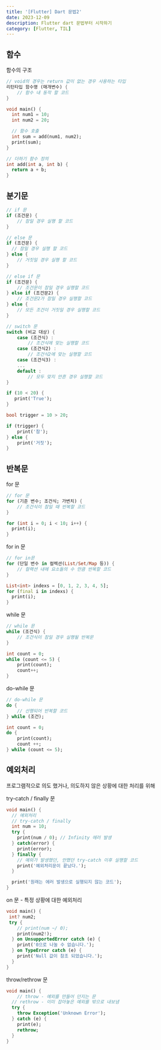 ```yaml
---
title: '[Flutter] Dart 문법2'
date: 2023-12-09
description: Flutter dart 문법부터 시작하기
category: [Flutter, TIL]
---
```


## 함수

함수의 구조

```dart
// void의 경우는 return 값이 없는 경우 사용하는 타입
리턴타입 함수명 (매개변수) {
	// 함수 내 동작 할 코드
}
```

```dart
void main() {
  int num1 = 10;
  int num2 = 20;

  // 함수 호출
  int sum = add(num1, num2);
  print(sum);
}

// 더하기 함수 정의
int add(int a, int b) {
  return a + b;
}
```

## 분기문

```dart
// if 문
if (조건문) {
	// 참일 경우 실행 할 코드
}

// else 문
if (조건문) {
  // 참일 경우 실행 할 코드
} else {
	// 거짓일 경우 실행 할 코드
}

// else if 문
if (조건문) {
	// 조건문이 참일 경우 실행할 코드
} else if (조건문2) {
	// 조건문2가 참일 경우 실행할 코드
} else {
	// 모든 조건이 거짓일 경우 실행할 코드
}

// switch 문
switch (비교 대상) {
	case (조건식) :
		// 조건식에 맞는 실행할 코드
	case (조건식2) :
		// 조건식2에 맞는 실행할 코드
	case (조건식3) :
	...
	default :
		// 모두 맞지 안흔 경우 실행할 코드
}
```

```dart
if (10 < 20) {
   print('True');
}

bool trigger = 10 > 20;

if (trigger) {
	print('참');
} else {
	print('거짓');
}
```

## 반복문

for 문

```dart
// for 문
for (기준 변수; 조건식; 가변치) {
	// 조건식이 참일 때 반복할 코드
}

for (int i = 0; i < 10; i++) {
  print(i);
}
```

for in 문

```dart
// for in문
for (단일 변수 in 컬렉션(List/Set/Map 등)) {
	// 컬랙션 내에 요소들의 수 만큼 반복할 코드
}

List<int> indexs = [0, 1, 2, 3, 4, 5];
for (final i in indexs) {
  print(i);
}
```

while 문

```dart
// while 문
while (조건식) {
	// 조건식이 참일 경우 실행될 반복문
}

int count = 0;
while (count <= 5) {
	print(count);
	count++;
}
```

do-while 문

```dart
// do-while 문
do {
	// 선행되어 반복할 코드
} while (조건);

int count = 0;
do {
	print(count);
	count ++;
} while (count <= 5);
```

## 예외처리

프로그램적으로 의도 했거나, 의도하지 않은 상황에 대한 처리를 위해

try-catch / finally 문

```dart
void main() {
  // 예외처리
  // try-catch / finally
  int num = 10;
  try {
    print(num / 0); // Infinity 에러 발생
  } catch(error) {
    print(error);
  } finally {
    // 예외가 발생했던, 안했던 try-catch 이후 실행할 코드
    print('예외처리문이 끝났다.');
  }

  print('원래는 에러 발생으로 실행되지 않는 코드');
}
```

on 문 - 특정 상황에 대한 예외처리

```dart
void main() {
 int? num2;
 try {
    // print(num ~/ 0);
    print(num2!);
  } on UnsupportedError catch (e) {
    print('0으로 나눌 수 없습니다.');
  } on TypeError catch (e) {
    print('Null 값이 참조 되었습니다.');
  }
}
```

throw/rethrow 문

```dart
void main() {
	// throw - 예외를 만들어 던지는 문
  // rethrow - 이미 잡아놓은 예외를 밖으로 내보냄
  try {
    throw Exception('Unknown Error');
  } catch (e) {
    print(e);
    rethrow;
  }
}
```
